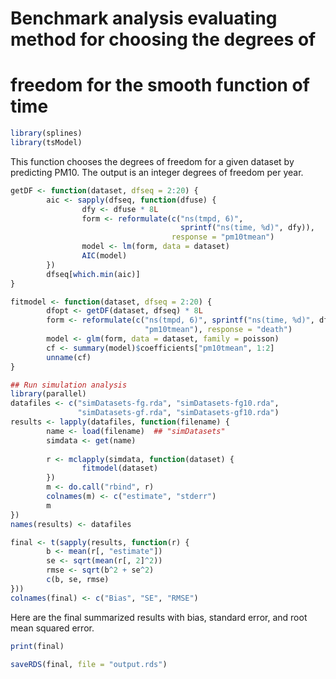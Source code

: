 # Benchmark analysis evaluating method for choosing the degrees of
# freedom for the smooth function of time

```r
library(splines)
library(tsModel)
```

This function chooses the degrees of freedom for a given dataset by
predicting PM10. The output is an integer degrees of freedom per year.

```r
getDF <- function(dataset, dfseq = 2:20) {
        aic <- sapply(dfseq, function(dfuse) {
                dfy <- dfuse * 8L
                form <- reformulate(c("ns(tmpd, 6)",
                                      sprintf("ns(time, %d)", dfy)),
                                    response = "pm10tmean")
                model <- lm(form, data = dataset)
                AIC(model)
        })
        dfseq[which.min(aic)]
}
```

```r
fitmodel <- function(dataset, dfseq = 2:20) {
        dfopt <- getDF(dataset, dfseq) * 8L
        form <- reformulate(c("ns(tmpd, 6)", sprintf("ns(time, %d)", dfopt),
                              "pm10tmean"), response = "death")
        model <- glm(form, data = dataset, family = poisson)
        cf <- summary(model)$coefficients["pm10tmean", 1:2]
        unname(cf)
}

## Run simulation analysis
library(parallel)
datafiles <- c("simDatasets-fg.rda", "simDatasets-fg10.rda", 
               "simDatasets-gf.rda", "simDatasets-gf10.rda")
results <- lapply(datafiles, function(filename) {
        name <- load(filename)  ## "simDatasets"
        simdata <- get(name)
        
        r <- mclapply(simdata, function(dataset) {
                fitmodel(dataset)
        })
        m <- do.call("rbind", r)
        colnames(m) <- c("estimate", "stderr")
        m
})
names(results) <- datafiles

final <- t(sapply(results, function(r) {
        b <- mean(r[, "estimate"])
        se <- sqrt(mean(r[, 2]^2))
        rmse <- sqrt(b^2 + se^2)
        c(b, se, rmse)
}))
colnames(final) <- c("Bias", "SE", "RMSE")
```

Here are the final summarized results with bias, standard error, and
root mean squared error.

```r
print(final)
```

```r
saveRDS(final, file = "output.rds")
```
